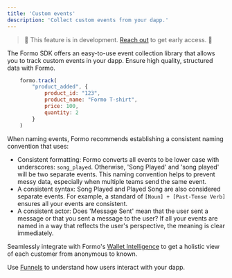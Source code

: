 ```yaml
---
title: 'Custom events'
description: 'Collect custom events from your dapp.'
---
```


> 🚧 This feature is in development. <a href="cal.com/demo/30min">Reach out</a> to get early access. 🚧

The Formo SDK offers an easy-to-use event collection library that allows you to track custom events in your dapp.
Ensure high quality, structured data with Formo. 

```js
    formo.track(
		"product_added", {
			product_id: "123",
			product_name: "Formo T-shirt",
			price: 100,
			quantity: 2
		}
	)
```

When naming events, Formo recommends establishing a consistent naming convention that uses:

- Consistent formatting: Formo converts all events to be lower case with underscores: `song_played`. Otherwise, 'Song Played' and 'song played' will be two separate events. This naming convention helps to prevent messy data, especially when multiple teams send the same event.
- A consistent syntax: Song Played and Played Song are also considered separate events. For example, a standard of `[Noun] + [Past-Tense Verb]` ensures all your events are consistent.
- A consistent actor: Does 'Message Sent' mean that the user sent a message or that you sent a message to the user? If all your events are named in a way that reflects the user's perspective, the meaning is clear immediately.

Seamlessly integrate with Formo's [Wallet Intelligence](/features/wallet-intelligence) to get a holistic view of each customer from anonymous to known.

Use [Funnels](/features/product-analytics/funnels) to understand how users interact with your dapp.